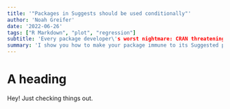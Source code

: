 ```yaml
---
title: '"Packages in Suggests should be used conditionally"'
author: 'Noah Greifer'
date: '2022-06-26'
tags: ["R Markdown", "plot", "regression"]
subtitle: 'Every package developer\'s worst nightmare: CRAN threatening to remove their package because of a dependency problem'
summary: 'I show you how to make your package immune to its Suggested packages being removed from CRAN, saving you from dependency hell.'
---
```


# A heading

Hey! Just checking things out.